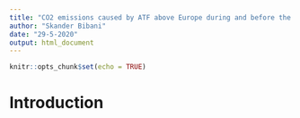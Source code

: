```yaml
---
title: "CO2 emissions caused by ATF above Europe during and before the SARS-CoV-2 pandamic"
author: "Skander Bibani"
date: "29-5-2020"
output: html_document
---
```


```r
knitr::opts_chunk$set(echo = TRUE)
```

# Introduction
